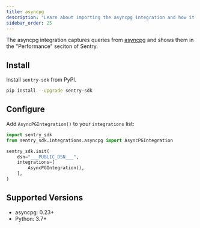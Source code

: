 ```yaml
---
title: asyncpg
description: "Learn about importing the asyncpg integration and how it captures queries from asyncpg."
sidebar_order: 25
---
```


The asyncpg integration captures queries from
[asyncpg](https://github.com/MagicStack/asyncpg) and shows them in the "Performance" seciton of Sentry.

## Install

Install `sentry-sdk` from PyPI.

```bash
pip install --upgrade sentry-sdk
```

## Configure

Add `AsyncPGIntegration()` to your `integrations` list:

<SignInNote />

```python
import sentry_sdk
from sentry_sdk.integrations.asyncpg import AsyncPGIntegration

sentry_sdk.init(
    dsn="___PUBLIC_DSN___",
    integrations=[
        AsyncPGIntegration(),
    ],
)
```

## Supported Versions

- asyncpg: 0.23+
- Python: 3.7+
